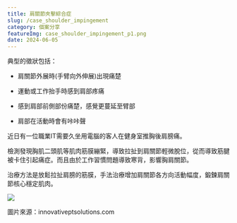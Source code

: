 ```yaml
---
title: 肩關節夾擊綜合症
slug: /case_shoulder_impingement
category: 個案分享
featureImg: case_shoulder_impingement_p1.png
date: 2024-06-05
---
```


典型的徵狀包括：

- 肩關節外展時(手臂向外伸展)出現痛楚

- 運動或工作抬手時感到肩部疼痛

- 感到肩部前側部份痛楚，感覺更蔓延至臂部

- 肩部在活動時會有咔咔聲

近日有一位職業IT需要久坐用電腦的客人在健身室推胸後肩膀痛。

檢測發現胸肌二頭肌等肌肉筋膜繃緊，導致拉扯到肩關節輕微脫位，從而導致筋腱被卡住引起痛症。而且由於工作習慣問題導致寒背，影響胸肩關節。

治療方法是放鬆拉扯肩膀的筋膜，手法治療增加肩關節各方向活動幅度，鍛鍊肩關節核心穩定肌肉。

<img src="/images/blog/case_shoulder_impingement_p2.png" className="blog-sqimg" />

圖片來源：innovativeptsolutions.com